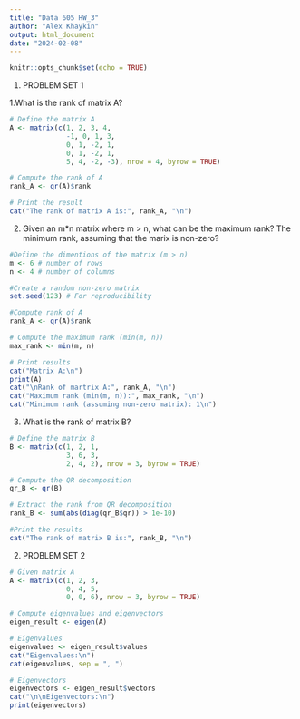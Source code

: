 ---
title: "Data 605 HW_3"
author: "Alex Khaykin"
output: html_document
date: "2024-02-08"
---

```{r setup, include=FALSE}
knitr::opts_chunk$set(echo = TRUE)
```

1. PROBLEM SET 1

  1.What is the rank of matrix A?
```{r}
# Define the matrix A
A <- matrix(c(1, 2, 3, 4,
              -1, 0, 1, 3,
              0, 1, -2, 1,
              0, 1, -2, 1,
              5, 4, -2, -3), nrow = 4, byrow = TRUE)

# Compute the rank of A
rank_A <- qr(A)$rank

# Print the result
cat("The rank of matrix A is:", rank_A, "\n")
```
  2. Given an m*n matrix where m > n, what can be the maximum rank? The minimum rank, assuming that the marix is non-zero?
```{r}
#Define the dimentions of the matrix (m > n)
m <- 6 # number of rows
n <- 4 # number of columns 

#Create a random non-zero matrix
set.seed(123) # For reproducibility

#Compute rank of A
rank_A <- qr(A)$rank

# Compute the maximum rank (min(m, n))
max_rank <- min(m, n)

# Print results
cat("Matrix A:\n")
print(A)
cat("\nRank of martrix A:", rank_A, "\n")
cat("Maximum rank (min(m, n)):", max_rank, "\n")
cat("Minimum rank (assuming non-zero matrix): 1\n")
```
  3. What is the rank of matrix B?
```{r}
# Define the matrix B
B <- matrix(c(1, 2, 1,
              3, 6, 3,
              2, 4, 2), nrow = 3, byrow = TRUE)

# Compute the QR decomposition 
qr_B <- qr(B)

# Extract the rank from QR decomposition 
rank_B <- sum(abs(diag(qr_B$qr)) > 1e-10)

#Print the results
cat("The rank of matrix B is:", rank_B, "\n")
```
  
2. PROBLEM SET 2

```{r}
# Given matrix A
A <- matrix(c(1, 2, 3, 
              0, 4, 5, 
              0, 0, 6), nrow = 3, byrow = TRUE)

# Compute eigenvalues and eigenvectors
eigen_result <- eigen(A)

# Eigenvalues
eigenvalues <- eigen_result$values
cat("Eigenvalues:\n")
cat(eigenvalues, sep = ", ")

# Eigenvectors
eigenvectors <- eigen_result$vectors
cat("\n\nEigenvectors:\n")
print(eigenvectors)
```

  




